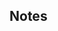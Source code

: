 {{Update/RankingRewards

|new_equipment = Late Model Bow Torpedo Mount (6 tubes)
|new_equipment_2 = Skilled Sonar Personnel + Late Model Bow Torpedo Mount (6 tubes)

|top5_1 = Skilled Sonar Personnel + Late Model Bow Torpedo Mount (6 tubes)
|top5_1_x = 1
|top5_2 = Late Model Bow Torpedo Mount (6 tubes)
|top5_2_x = 2
|top5_3 = Prototype Nanzan
|top5_3_x = 1

|top20_1 = Skilled Sonar Personnel + Late Model Bow Torpedo Mount (6 tubes)
|top20_1_x = 1
|top20_2 = Late Model Bow Torpedo Mount (6 tubes)
|top20_2_x = 1
|top20_3 = Prototype Nanzan
|top20_3_x = 1

|top100_1 = Late Model Bow Torpedo Mount (6 tubes)
|top100_1_x = 2
|top100_2 = Prototype Nanzan
|top100_2_x = 1

|top500_1 = Late Model Bow Torpedo Mount (6 tubes)
|top500_1_x = 1
|top500_2 = Prototype Nanzan
|top500_2_x = 1

|tweet1 = https://twitter.com/KanColle_STAFF/status/835302305939349504
|tweet1_jp = 本日【2/25(土)】夜以降に、月次作戦【一月作戦】結果情報をゲーム画面下【情報】にてお知らせする予定です。また、同トップランカー提督に贈る武勲褒賞を、同発表以降に該当提督へ順次配信してまいります。現在展開中の【二月作戦】も、引き続きどうぞよろしくお願い致します！
|tweet1_en = 
|tweet1_tl = 
}}
==Notes==
{{:Partials/New Submarine Torpedo Cut-In}}
<!-- 1 -->
